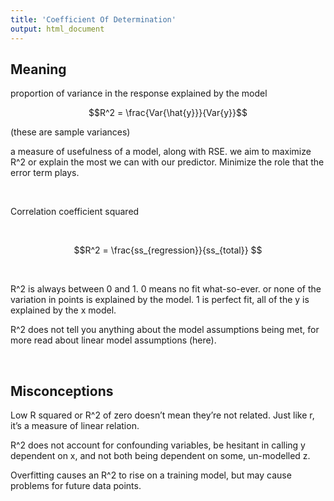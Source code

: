 ```yaml
---
title: 'Coefficient Of Determination'
output: html_document
---
```


## Meaning

proportion of variance in the response explained by the model 

$$R^2 = \frac{Var{\hat{y}}}{Var{y}}$$

(these are sample variances)

a measure of usefulness of a model, along with RSE. we aim to maximize R^2 or explain the most we can with our predictor. Minimize the role that the error term plays. 

<br> 

Correlation coefficient squared

<br>

$$R^2 = \frac{ss_{regression}}{ss_{total}} $$

<br> 

R^2 is always between 0 and 1. 0 means no fit what-so-ever. or none of the variation in points is explained by the model. 1 is perfect fit, all of the y is explained by the x model. 

R^2 does not tell you anything about the model assumptions being met, for more read about linear model assumptions (here). 

<br> 

## Misconceptions

Low R squared or R^2 of zero doesn't mean they're not related. Just like r, it's a measure of linear relation. 

R^2 does not account for confounding variables, be hesitant in calling y dependent on x, and not both being dependent on some, un-modelled z. 

Overfitting causes an R^2 to rise on a training model, but may cause problems for future data points. 




